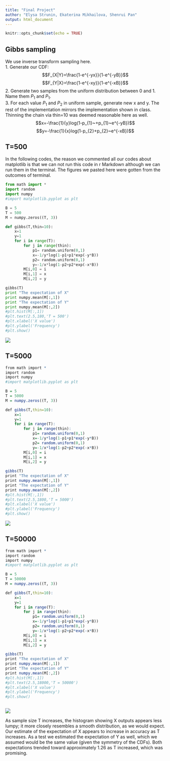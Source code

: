 ---
title: "Final Project"
author: "Elysa Strunin, Ekaterina Mikhailova, Shenrui Pan"
output: html_document
---

```{r setup, include=FALSE}
knitr::opts_chunk$set(echo = TRUE)
```

## Gibbs sampling

We use inverse transform sampling here.   
1. Generate our CDF:
$$F_{X|Y}=\frac{1-e^{-yx}}{1-e^{-yB}}$$
$$F_{Y|X}=\frac{1-e^{-xy}}{1-e^{-xB}}$$
2. Generate two samples from the uniform distribution between 0 and 1. Name them $P_{1}$ and $P_{1}$.    
3. For each value $P_{1}$ and $P_{2}$ in uniform sample, generate new x and y. The rest of the implementation mirrors the implementation shown in class. Thinning the chain via thin=10 was deemed reasonable here as well.
$$x=-\frac{1}{y}log(1-p_{1}~+p_{1}~e^{-yB})$$
$$y=-\frac{1}{x}log(1-p_{2}+p_{2}~e^{-xB})$$

## T=500
In the following codes, the reason we commented all our codes about matplotlib is that we can not run this code in r Markdown although we can run them in the terminal. The figures we pasted here were gotten from the outcomes of terminal. 
```{python}
from math import *
import random
import numpy
#import matplotlib.pyplot as plt

B = 5
T = 500
M = numpy.zeros((T, 3))

def gibbs(T,thin=10):
    x=1
    y=1
    for i in range(T):
        for j in range(thin):
            p1= random.uniform(0,1)
            x=-1/y*log(1-p1+p1*exp(-y*B))
            p2= random.uniform(0,1)
            y=-1/x*log(1-p2+p2*exp(-x*B))
        M[i,0] = i
        M[i,1] = x
        M[i,2] = y

gibbs(T)
print "The expectation of X"
print numpy.mean(M[:,1])
print "The expectation of Y"
print numpy.mean(M[:,2])
#plt.hist(M[:,1])
#plt.text(2.5,180,'T = 500')
#plt.xlabel('X value')
#plt.ylabel('Frequency')
#plt.show()


```
![](C:\Users\Veblen\mystuff\histogram_T=500.png)

## T=5000

```{r engine='python', highlight=TRUE}
from math import *
import random
import numpy
#import matplotlib.pyplot as plt

B = 5
T = 5000
M = numpy.zeros((T, 3))

def gibbs(T,thin=10):
    x=1
    y=1
    for i in range(T):
        for j in range(thin):
            p1= random.uniform(0,1)
            x=-1/y*log(1-p1+p1*exp(-y*B))
            p2= random.uniform(0,1)
            y=-1/x*log(1-p2+p2*exp(-x*B))
        M[i,0] = i
        M[i,1] = x
        M[i,2] = y

gibbs(T)
print "The expectation of X"
print numpy.mean(M[:,1])
print "The expectation of Y"
print numpy.mean(M[:,2])
#plt.hist(M[:,1])
#plt.text(2.5,1800,'T = 5000')
#plt.xlabel('X value')
#plt.ylabel('Frequency')
#plt.show()


```
![](C:\Users\Veblen\mystuff\histogram_T=5000.png)

## T=50000

```{r engine='python', highlight=TRUE}
from math import *
import random
import numpy
#import matplotlib.pyplot as plt

B = 5
T = 50000
M = numpy.zeros((T, 3))

def gibbs(T,thin=10):
    x=1
    y=1
    for i in range(T):
        for j in range(thin):
            p1= random.uniform(0,1)
            x=-1/y*log(1-p1+p1*exp(-y*B))
            p2= random.uniform(0,1)
            y=-1/x*log(1-p2+p2*exp(-x*B))
        M[i,0] = i
        M[i,1] = x
        M[i,2] = y

gibbs(T)
print "The expectation of X"
print numpy.mean(M[:,1])
print "The expectation of Y"
print numpy.mean(M[:,2])
#plt.hist(M[:,1])
#plt.text(2.5,18000,'T = 50000')
#plt.xlabel('X value')
#plt.ylabel('Frequency')
#plt.show()



```
![](C:\Users\Veblen\mystuff\histogram_T=50000.png)

As sample size T increases, the histogram showing X outputs appears less lumpy; it more closely resembles a smooth distribution, as we would expect. Our estimate of the expectation of X appears to increase in accuracy as T increases. As a test we estimated the expectation of Y as well, which we assumed would be the same value (given the symmetry of the CDFs). Both expectations trended toward approximately 1.26 as T increased, which was promising.

